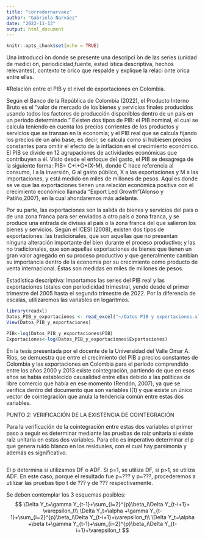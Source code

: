 ```yaml
---
title: "corredornarvaez"
author: "Gabriela Narváez"
date: "2022-11-13"
output: html_document
---
```


```r
knitr::opts_chunk$set(echo = TRUE)
```

Una introducci ́on donde se presente una descripci ́on de las series (unidad de medici ́on, periodicidad,fuente, estad ́ıstica descriptiva, hechos relevantes), contexto te ́orico que respalde y explique la relaci ́onte ́orica entre ellas.

#Relación entre el PIB y el nivel de exportaciones en Colombia.

Según el Banco de la República de Colombia (2022), el Producto Interno Bruto es el "valor de mercado de los bienes y servicios finales producidos usando todos los factores de producción disponibles dentro de un país en un periodo determinado." Existen dos tipos de PIB: el PIB nominal, el cual se calcula teniendo en cuenta los precios corrientes de los productos y servicios que se transan en la economía; y el PIB real que se calcula fijando los precios de un año base, es decir, se calcula como si hubiesen precios constantes para omitir el efecto de la inflación en el crecimiento económico. El PIB se divide en 12 agrupaciones de actividades económicas que contribuyen a él. Visto desde el enfoque del gasto, el PIB se desagrega de la siguiente forma: PIB= C+I+G+(X-M), donde C hace referencia al consumo, I a la inversión, G al gasto público, X a las exportaciones y M a las importaciones, y está medido en miles de millones de pesos. Aquí es donde se ve que las exportaciones tienen una relación económica positiva con el crecimiento económico llamada "Export Led Growth"(Alonso y Patiño,2007), en la cual ahondaremos más adelante.

Por su parte, las exportaciones son la salida de bienes y servicios del país o de una zona franca para ser enviados a otro país o zona franca, y se produce una entrada de divisas al país o la zona franca del que salieron los bienes y servicios. Según el ICESI (2008), existen dos tipos de exportaciones: las tradicionales, que son aquellas que no presentan ninguna alteración importante del bien durante el proceso productivo; y las no tradicionales, que son aquellas exportaciones de bienes que tienen un gran valor agregado en su proceso productivo y que generalmente cambian su importancia dentro de la economía por su crecimiento como producto de venta internacional. Éstas son medidas en miles de millones de pesos.

Estadística descriptiva:
Importamos las series del PIB real y las exportaciones totales con periodicidad trimestral, yendo desde el primer trimestre del 2005 hasta el segundo trimestre de 2022. Por la diferencia de escalas, utilizaremos las variables en logaritmos.

```r
library(readxl)
Datos_PIB_y_exportaciones <- read_excel("~/Datos PIB y exportaciones.xlsx")
View(Datos_PIB_y_exportaciones)

PIB<-log(Datos_PIB_y_exportaciones$PIB)
Exportaciones<-log(Datos_PIB_y_exportaciones$Exportaciones)


```

En la tesis presentada por el docente de la Universidad del Valle Omar A. Ríos, se demuestra que entre el crecimiento del PIB a precios constantes de Colombia y las exportaciones en Colombia para el período comprendido entre los años 2000 y 2013 existe cointegración, partiendo de que en esos años se había establecido causalidad entre ellas debido a las políticas de libre comercio que había en ese momento (Rendón, 2007), ya que se verifica dentro del documento que son variables I(1) y que existe un único vector de cointegración que anula la tendencia común entre estas dos variables.

PUNTO 2: VERIFICACIÓN DE LA EXISTENCIA DE COINTEGRACIÓN

Para la verificación de la cointegración entre estas dos variables el primer paso a seguir es determinar mediante las pruebas de raíz unitaria si existe raíz unitaria en estas dos variables. Para ello es imperativo determinar el p que genera ruido blanco en los residuales, con el cual hay parsimonia y además es significativo.

```r

```

El p determina si utilizamos DF o ADF. Si p=1, se utiliza DF, si p>1, se utiliza ADF. En este caso, porque el resultado fue p=??? y p=???, procederemos a utilizar las pruebas tipo t de ??? y de ??? respectivamente.

Se deben contemplar los 3 esquemas posibles:
$$
\Delta Y_t=\gamma Y_{t-1}+\sum_{i=2}^{p}\beta_i\Delta Y_{t-i+1}+ \varepsilon_t\\
\Delta Y_t=\alpha +\gamma Y_{t-1}+\sum_{i=2}^{p}\beta_i\Delta Y_{t-i+1}+\varepsilon_t\\
\Delta Y_t=\alpha +\beta t+\gamma Y_{t-1}+\sum_{i=2}^{p}\beta_i\Delta Y_{t-i+1}+\varepsilon_t
$$